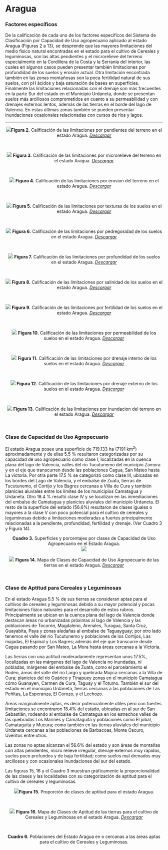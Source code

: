 # Aragua {-}

### Factores específicos {-}

De la calificación de cada uno de los factores específicos del Sistema de Clasificación por Capacidad de Uso agropecuario aplicado al estado Aragua (Figuras 2 a 13), se desprende que las mayores limitaciones del medio físico natural encontradas en el estado para el cultivo de Cereales y leguminosas, son las altas pendientes y el microrelieve del terreno especialmente en la Cordillera de la Costa y la Serranía del interior, las cuales en algunos casos pueden presentar también limitaciones por profundidad de los suelos y erosión actual. Otra limitación encontrada también en las zonas montañosas son la poca fertilidad natural de sus suelos, con pH ácidos y baja saturación de bases en superficies. Finalmente las limitaciones relacionadas con el drenaje son más frecuentes en la parte Sur del estado en el Municipio Urdaneta, donde se presentan suelos más arcillosos comprometidos en cuanto a su permeabilidad y con drenajes externos lentos, además de las tierras en el borde del lago de Valencia. En estas últimas zonas también se pueden presentar inundaciones ocasionales relacionadas con cursos de ríos y lagos.

---

<center>![](Imagenes/Aragua_Pendiente.png)**Figura 2.** Calificación de las limitaciones por pendientes del terreno en el estado Aragua.  <a href="Pdfs/Aragua_Pendiente.pdf" target="_blank" title="descargar">*Descargar*</a></center>
<br>

<center>![](Imagenes/Aragua_Microrelieve.png)
**Figura 3.** Calificación de las limitaciones por microrelieve del terreno en el estado Aragua. <a href="Pdfs/Aragua_Microrelieve.pdf" target="_blank" title="descargar">*Descargar*</a></center>
<br>

<center>![](Imagenes/Aragua_Erosion.png)
**Figura 4.** Calificación de las limitaciones por erosion del terreno en el estado Aragua. <a href="Pdfs/Aragua_Erosion.pdf" target="_blank" title="descargar">*Descargar*</a></center>
<br>

<center>![](Imagenes/Aragua_Texturas.png)
**Figura 5.** Calificación de las limitaciones por texturas de los suelos en el estado Aragua. <a href="Pdfs/Aragua_Texturas.pdf" target="_blank" title="descargas">*Descargar*</a></center>
<br>

<center>![](Imagenes/Aragua_Pedregosidad.png)
**Figura 6.** Calificación de las limitaciones por pedregosidad de los suelos en el estado Aragua. <a href="Pdfs/Aragua_Pedregosidad.pdf" target="_blank" title="descargas">*Descargar*</a></center>
<br>

<center>![](Imagenes/Aragua_Profundidad1.png)
**Figura 7.** Calificación de las limitaciones por profundidad de los suelos en el estado Aragua. <a href="Pdfs/Aragua_Profundidad1.pdf" target="_blank" title="descargas">*Descargar*</a></center>
<br>

<center>![](Imagenes/Aragua_Salinidad1.png)
**Figura 8.** Calificación de las limitaciones por salinidad de los suelos en el estado Aragua. <a href="Pdfs/Aragua_Salinidad1.pdf" target="_blank" title="descargas">*Descargar*</a></center>
<br>

<center>![](Imagenes/Aragua_Fertilidad1.png)
**Figura 9.** Calificación de las limitaciones por fertilidad de los suelos en el estado Aragua. <a href="Pdfs/Aragua_Fertilidad1.pdf" target="_blank" title="descargas">*Descargar*</a></center>
<br>

<center>![](Imagenes/Aragua_Permeabilidad1.png)
**Figura 10.** Calificación de las limitaciones por permeabilidad de los suelos en el estado Aragua. <a href="Pdfs/Aragua_Permeabilidad1.pdf" target="_blank" title="descargas">*Descargar*</a></center>
<br>

<center>![](Imagenes/Aragua_Dre_interno1.png)
**Figura 11.** Calificación de las limitaciones por drenaje interno de los suelos en el estado Aragua. <a href="Pdfs/Aragua_Dre_interno1.pdf" target="_blank" title="descargas">*Descargar*</a></center>
<br>

<center>![](Imagenes/Aragua_Dre_externo1.png)
**Figura 12.** Calificación de las limitaciones por drenaje externo de los suelos en el estado Aragua. <a href="Pdfs/Aragua_Dre_externo1.pdf" target="_blank" title="descargas">*Descargar*</a></center>
<br>

<center>![](Imagenes/Aragua_Inundacion1.png)
**Figura 13.** Calificación de las limitaciones por inundacion del terreno en el estado Aragua. <a href="Pdfs/Aragua_Inundacion1.pdf" target="_blank" title="descargas">*Descargar*</a></center>
<br>

### Clase de Capacidad de Uso Agropecuario {-}

El estado Aragua posee una superficie de 719.133 ha (7191 km^2^) aproximadamente y de ellas 5.5 % resultaron categorizadas por su capacidad de uso agropecuario como clase I, localizadas en la cuenca plana del lago de Valencia, valles del río Tucutunemo del municipio Zamora y en el eje que transcurren desde las poblaciones Cagua, San Mateo hasta La victoria. Por otra parte 17.5 % se categorizó como clase III, ubicadas en los bordes del Lago de Valencia, y el embalse de Zuata, tierras de Tucutunemo, el Cortijo y los Bagres cercanas a Villa de Cura y también planicies aluviales entre los límites de los municipios Camatagua y Urdaneta. Otro 18.4 % resultó clase IV y se localizan en las inmediaciones del embalse de Camatagua y planicies aluviales del municipio Urdaneta. El resto de la superficie del estado (56.6%) resultaron de clases iguales o mayores a la clase V con poco potencial para el cultivo de cereales y leguminosas debido a limitaciones moderadas a fuertes principalmente relacionadas a la pendiente, profundidad, fertilidad y drenaje. (Ver Cuadro 3 y Figura 14).



<center>**Cuadro 3.** Superficies y porcentajes por clases de Capacidad de Uso Agropecuario en el Estado Aragua.</center>

<center>![](Imagenes/Aragua_super_cuso.png)</center>

<br>
<center>![](Imagenes/Aragua_CUSO1.png)
**Figura 14.** Mapa de Clases de Capacidad de Uso Agropecuario de las tierras en el estado Aragua. <a href="Pdfs/Aragua_CUSO1.pdf" target="_blank" title="descargas">*Descargar*</a></center>
<br>

### Clase de Aptitud para Cereales y Leguminosas {-}

En el estado Aragua 5.5 % de sus tierras se consideran aptas para el cultivos de cereales y leguminosas debido a su mayor potencial y pocas limitaciones físico naturales para el desarrollo de estos rubros. Principalmente se ubican en la cuenca plana del lago de Valencia donde destacan áreas no urbanizadas próximas al lago de Valencia y las poblaciones de Tocorón, Magdaleno, Arenales, Turagua, Santa Cruz, Guayabita, Paya y zonas aledañas al embalse de Taguayguay; por otro lado tenemos el valle del río Tucutunemo y poblaciones de los Cortijos, Las majadas, El Espinal y Los Bagres; además del eje que transcurre desde Cagua pasando por San Mateo, La Mora hasta áreas cercanas a la Victoria.

Las tierras con una actitud moderadamente representan unos 17.5%, localizadas en las márgenes del lago de Valencia no inundadas, ni pobladas, márgenes del embalse de Zuata, como el parcelamiento el Rodeo, áreas del valle del río Largo y quebrada Mujica cercanas a la Villa de Cura; planicies del río Guárico y Tinapuey zonas en el municipio Camatagua cómo Guanayen, Carmen de Cura, Taguay y el Totumo. También el sur del estado en el municipio Urdaneta, tierras cercanas a las poblaciones de Las Peñitas, La Esperanza, El Corozo, y el Lechozo.

Áreas marginalmente aptas, es decir potencialmente útiles pero con fuertes limitaciones se encontraron 18.4% del estado, ubicadas en al sur de San Sebastián, rodeando al embalse de Camatagua en los estrechos valles de las quebradas Los Marines y Camataguita y poblaciones como El jobal, Camataguita y Mucura; como también en las tierras aluviales del municipio Urdaneta cercanas a las poblaciones de Barbacoas, Monte Oscuro, Uveritos entre otros.

Las zonas no aptas alcanzan el 56.6% del estado y son áreas de montañas con altas pendientes, micro relieve irregular, drenaje externos muy rápidos, suelos poco profundos y de baja fertilidad; como suelos mal drenados muy arcillosos y con ocasionales inundaciones del sur del estado.

Las figuras 15, 16 y el Cuadro 3 muestran gráficamente la proporcionalidad de las clases y  las localidades con su categorización de aptitud para el cultivo de cereales y leguminosas.


<center>![](Imagenes/Figura_aragua_aptitud.png)**Figura 15.** Proporción de clases de aptitud para el estado Aragua.</center>
<br>

<center>![](Imagenes/Aragua_Aptitud1.png)
**Figura 16.** Mapa de Clases de Aptitud de las tierras para el cultivo de Cereales y Leguminosas en el estado Aragua. <a href="Pdfs/Aragua_Aptitud1.pdf" target="_blank" title="descargas">*Descargar*</a></center>
<br>

<center>**Cuadro 6.** Poblaciones del Estado Aragua en o cercanas a las áreas aptas para el cultivo de Cereales y Leguminosas.</center>
